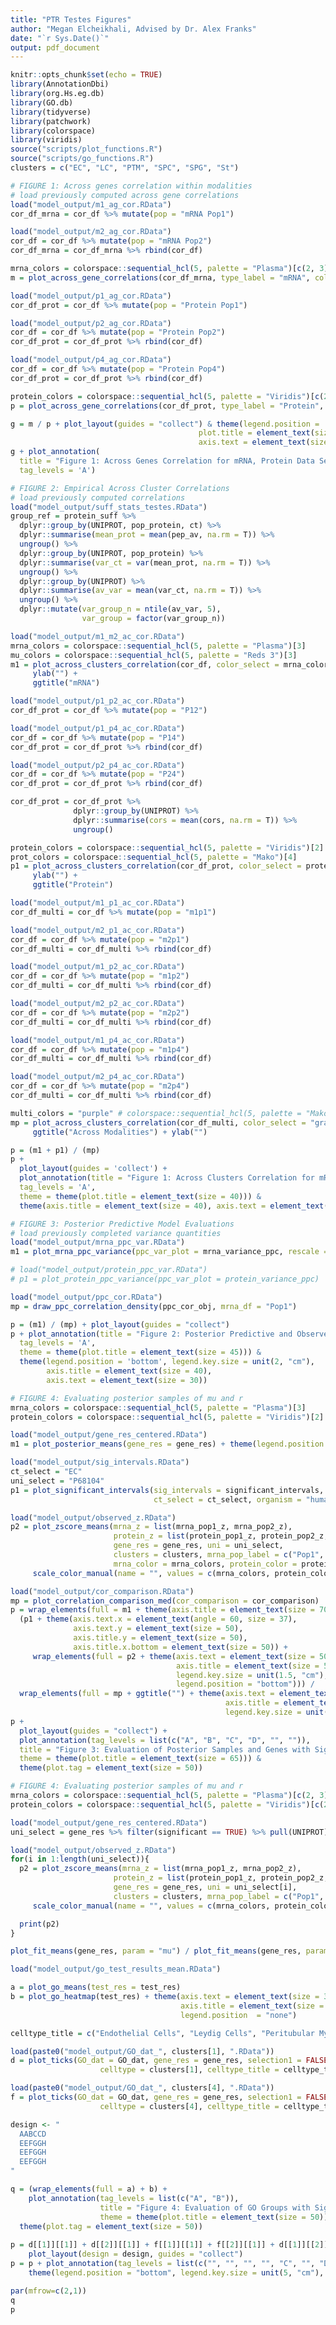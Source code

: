 ```yaml
---
title: "PTR Testes Figures"
author: "Megan Elcheikhali, Advised by Dr. Alex Franks"
date: "`r Sys.Date()`"
output: pdf_document
---
```


```r
knitr::opts_chunk$set(echo = TRUE)
library(AnnotationDbi)
library(org.Hs.eg.db)
library(GO.db)
library(tidyverse)
library(patchwork)
library(colorspace)
library(viridis)
source("scripts/plot_functions.R")
source("scripts/go_functions.R")
clusters = c("EC", "LC", "PTM", "SPC", "SPG", "St")
```

```r
# FIGURE 1: Across genes correlation within modalities
# load previously computed across gene correlations
load("model_output/m1_ag_cor.RData")
cor_df_mrna = cor_df %>% mutate(pop = "mRNA Pop1")

load("model_output/m2_ag_cor.RData")
cor_df = cor_df %>% mutate(pop = "mRNA Pop2")
cor_df_mrna = cor_df_mrna %>% rbind(cor_df)

mrna_colors = colorspace::sequential_hcl(5, palette = "Plasma")[c(2, 3)]
m = plot_across_gene_correlations(cor_df_mrna, type_label = "mRNA", color_levels = mrna_colors, facet_col = 3) + ylab("") 

load("model_output/p1_ag_cor.RData")
cor_df_prot = cor_df %>% mutate(pop = "Protein Pop1")

load("model_output/p2_ag_cor.RData")
cor_df = cor_df %>% mutate(pop = "Protein Pop2")
cor_df_prot = cor_df_prot %>% rbind(cor_df)

load("model_output/p4_ag_cor.RData")
cor_df = cor_df %>% mutate(pop = "Protein Pop4")
cor_df_prot = cor_df_prot %>% rbind(cor_df)

protein_colors = colorspace::sequential_hcl(5, palette = "Viridis")[c(2:5)]
p = plot_across_gene_correlations(cor_df_prot, type_label = "Protein", color_levels = protein_colors, facet_col = 3) + ylab("") 

g = m / p + plot_layout(guides = "collect") & theme(legend.position = 'bottom', legend.key.size = unit(1, "cm"),
                                          plot.title = element_text(size = 45), axis.title = element_text(size = 30), 
                                          axis.text = element_text(size = 20))
g + plot_annotation(
  title = "Figure 1: Across Genes Correlation for mRNA, Protein Data Sets",
  tag_levels = 'A') 
```

```r
# FIGURE 2: Empirical Across Cluster Correlations
# load previously computed correlations
load("model_output/suff_stats_testes.RData")
group_ref = protein_suff %>% 
  dplyr::group_by(UNIPROT, pop_protein, ct) %>%
  dplyr::summarise(mean_prot = mean(pep_av, na.rm = T)) %>%
  ungroup() %>%
  dplyr::group_by(UNIPROT, pop_protein) %>%
  dplyr::summarise(var_ct = var(mean_prot, na.rm = T)) %>%
  ungroup() %>%
  dplyr::group_by(UNIPROT) %>%
  dplyr::summarise(av_var = mean(var_ct, na.rm = T)) %>%
  ungroup() %>%
  dplyr::mutate(var_group_n = ntile(av_var, 5),
                var_group = factor(var_group_n))

load("model_output/m1_m2_ac_cor.RData")
mrna_colors = colorspace::sequential_hcl(5, palette = "Plasma")[3]
mu_colors = colorspace::sequential_hcl(5, palette = "Reds 3")[3]
m1 = plot_across_clusters_correlation(cor_df, color_select = mrna_colors, group_ref = group_ref) + 
     ylab("") +
     ggtitle("mRNA")

load("model_output/p1_p2_ac_cor.RData")
cor_df_prot = cor_df %>% mutate(pop = "P12")

load("model_output/p1_p4_ac_cor.RData")
cor_df = cor_df %>% mutate(pop = "P14")
cor_df_prot = cor_df_prot %>% rbind(cor_df)

load("model_output/p2_p4_ac_cor.RData")
cor_df = cor_df %>% mutate(pop = "P24")
cor_df_prot = cor_df_prot %>% rbind(cor_df)

cor_df_prot = cor_df_prot %>%
              dplyr::group_by(UNIPROT) %>%
              dplyr::summarise(cors = mean(cors, na.rm = T)) %>%
              ungroup()

protein_colors = colorspace::sequential_hcl(5, palette = "Viridis")[2]
prot_colors = colorspace::sequential_hcl(5, palette = "Mako")[4]
p1 = plot_across_clusters_correlation(cor_df_prot, color_select = protein_colors, group_ref = group_ref) + 
     ylab("") +
     ggtitle("Protein")

load("model_output/m1_p1_ac_cor.RData")
cor_df_multi = cor_df %>% mutate(pop = "m1p1")

load("model_output/m2_p1_ac_cor.RData")
cor_df = cor_df %>% mutate(pop = "m2p1")
cor_df_multi = cor_df_multi %>% rbind(cor_df)

load("model_output/m1_p2_ac_cor.RData")
cor_df = cor_df %>% mutate(pop = "m1p2")
cor_df_multi = cor_df_multi %>% rbind(cor_df)

load("model_output/m2_p2_ac_cor.RData")
cor_df = cor_df %>% mutate(pop = "m2p2")
cor_df_multi = cor_df_multi %>% rbind(cor_df)

load("model_output/m1_p4_ac_cor.RData")
cor_df = cor_df %>% mutate(pop = "m1p4")
cor_df_multi = cor_df_multi %>% rbind(cor_df)

load("model_output/m2_p4_ac_cor.RData")
cor_df = cor_df %>% mutate(pop = "m2p4")
cor_df_multi = cor_df_multi %>% rbind(cor_df)

multi_colors = "purple" # colorspace::sequential_hcl(5, palette = "Mako")[2]
mp = plot_across_clusters_correlation(cor_df_multi, color_select = "gray47", group_ref = group_ref) +
     ggtitle("Across Modalities") + ylab("")

p = (m1 + p1) / (mp)
p +
  plot_layout(guides = 'collect') +
  plot_annotation(title = "Figure 1: Across Clusters Correlation for mRNA, Protein Data Sets",
  tag_levels = 'A',
  theme = theme(plot.title = element_text(size = 40))) & 
  theme(axis.title = element_text(size = 40), axis.text = element_text(size = 40), legend.position = "bottom") 
```

```r
# FIGURE 3: Posterior Predictive Model Evaluations
# load previously completed variance quantities
load("model_output/mrna_ppc_var.RData")
m1 = plot_mrna_ppc_variance(ppc_var_plot = mrna_variance_ppc, rescale = F) + theme(legend.position = "none")

# load("model_output/protein_ppc_var.RData")
# p1 = plot_protein_ppc_variance(ppc_var_plot = protein_variance_ppc)

load("model_output/ppc_cor.RData")
mp = draw_ppc_correlation_density(ppc_cor_obj, mrna_df = "Pop1")

p = (m1) / (mp) + plot_layout(guides = "collect") 
p + plot_annotation(title = "Figure 2: Posterior Predictive and Observed Statistics",
  tag_levels = 'A', 
  theme = theme(plot.title = element_text(size = 45))) & 
  theme(legend.position = 'bottom', legend.key.size = unit(2, "cm"),
        axis.title = element_text(size = 40),
        axis.text = element_text(size = 30))
```

```r
# FIGURE 4: Evaluating posterior samples of mu and r
mrna_colors = colorspace::sequential_hcl(5, palette = "Plasma")[3]
protein_colors = colorspace::sequential_hcl(5, palette = "Viridis")[2]

load("model_output/gene_res_centered.RData")
m1 = plot_posterior_means(gene_res = gene_res) + theme(legend.position = "none")

load("model_output/sig_intervals.RData")
ct_select = "EC"
uni_select = "P68104"
p1 = plot_significant_intervals(sig_intervals = significant_intervals, gene_res = gene_res, 
                                ct_select = ct_select, organism = "human", sig_color = multi_colors) 

load("model_output/observed_z.RData")
p2 = plot_zscore_means(mrna_z = list(mrna_pop1_z, mrna_pop2_z), 
                       protein_z = list(protein_pop1_z, protein_pop2_z, protein_pop4_z), 
                       gene_res = gene_res, uni = uni_select, 
                       clusters = clusters, mrna_pop_label = c("Pop1", "Pop2"), protein_pop_label = c("Pop1", "Pop2", "Pop4"),
                       mrna_color = mrna_colors, protein_color = protein_colors) +
     scale_color_manual(name = "", values = c(mrna_colors, protein_colors)) + xlab("")

load("model_output/cor_comparison.RData")
mp = plot_correlation_comparison_med(cor_comparison = cor_comparison) 
p = wrap_elements(full = m1 + theme(axis.title = element_text(size = 70), axis.text = element_text(size = 60))) / 
  (p1 + theme(axis.text.x = element_text(angle = 60, size = 37), 
              axis.text.y = element_text(size = 50), 
              axis.title.y = element_text(size = 50),
              axis.title.x.bottom = element_text(size = 50)) + 
     wrap_elements(full = p2 + theme(axis.text = element_text(size = 50), 
                                     axis.title = element_text(size = 50),
                                     legend.key.size = unit(1.5, "cm"),
                                     legend.position = "bottom"))) / 
  wrap_elements(full = mp + ggtitle("") + theme(axis.text = element_text(size = 80), 
                                                axis.title = element_text(size = 80),
                                                legend.key.size = unit(2, "cm")))
p + 
  plot_layout(guides = "collect") + 
  plot_annotation(tag_levels = list(c("A", "B", "C", "D", "", "")),
  title = "Figure 3: Evaluation of Posterior Samples and Genes with Significant rPTR",
  theme = theme(plot.title = element_text(size = 65))) &
  theme(plot.tag = element_text(size = 50))
```

```r
# FIGURE 4: Evaluating posterior samples of mu and r
mrna_colors = colorspace::sequential_hcl(5, palette = "Plasma")[c(2, 3)]
protein_colors = colorspace::sequential_hcl(5, palette = "Viridis")[c(2:5)]

load("model_output/gene_res_centered.RData")
uni_select = gene_res %>% filter(significant == TRUE) %>% pull(UNIPROT) %>% unique()

load("model_output/observed_z.RData")
for(i in 1:length(uni_select)){
  p2 = plot_zscore_means(mrna_z = list(mrna_pop1_z, mrna_pop2_z), 
                       protein_z = list(protein_pop1_z, protein_pop2_z, protein_pop4_z), 
                       gene_res = gene_res, uni = uni_select[i], 
                       clusters = clusters, mrna_pop_label = c("Pop1", "Pop2"), protein_pop_label = c("Pop1", "Pop2", "Pop4")) +
     scale_color_manual(name = "", values = c(mrna_colors, protein_colors)) + xlab("")

  print(p2)
}
```

```r
plot_fit_means(gene_res, param = "mu") / plot_fit_means(gene_res, param = "prot")
```

```r
load("model_output/go_test_results_mean.RData")

a = plot_go_means(test_res = test_res)
b = plot_go_heatmap(test_res) + theme(axis.text = element_text(size = 35),
                                      axis.title = element_text(size = 35),
                                      legend.position  = "none")

celltype_title = c("Endothelial Cells", "Leydig Cells", "Peritubular Myoid Cells", "Spermatocyte Cells", "Spermatagonia Cells", "Spermatids")

load(paste0("model_output/GO_dat_", clusters[1], ".RData"))
d = plot_ticks(GO_dat = GO_dat, gene_res = gene_res, selection1 = FALSE, 
                    celltype = clusters[1], celltype_title = celltype_title[1])

load(paste0("model_output/GO_dat_", clusters[4], ".RData"))
f = plot_ticks(GO_dat = GO_dat, gene_res = gene_res, selection1 = FALSE, 
                    celltype = clusters[4], celltype_title = celltype_title[4])

design <- "
  AABCCD
  EEFGGH
  EEFGGH
  EEFGGH
"

q = (wrap_elements(full = a) + b) + 
    plot_annotation(tag_levels = list(c("A", "B")), 
                    title = "Figure 4: Evaluation of GO Groups with Significant rPTR",
                    theme = theme(plot.title = element_text(size = 50))) &
  theme(plot.tag = element_text(size = 50))
  
p = d[[1]][[1]] + d[[2]][[1]] + f[[1]][[1]] + f[[2]][[1]] + d[[1]][[2]] + d[[2]][[2]] + f[[1]][[2]] + f[[2]][[2]] +
    plot_layout(design = design, guides = "collect") 
p = p + plot_annotation(tag_levels = list(c("", "", "", "", "C", "", "D", ""))) &
    theme(legend.position = "bottom", legend.key.size = unit(5, "cm"), plot.tag = element_text(size = 50))

par(mfrow=c(2,1))
q
p
```
